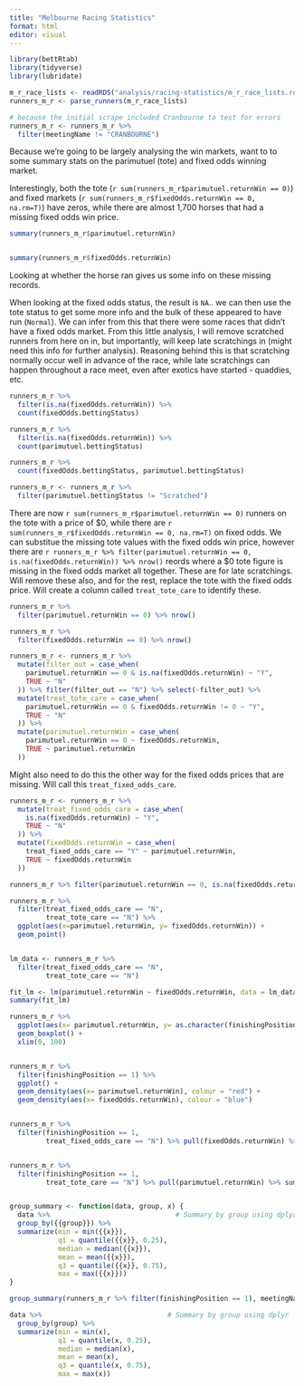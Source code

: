 ```yaml
---
title: "Melbourne Racing Statistics"
format: html
editor: visual
---
```



```r
library(bettRtab)
library(tidyverse)
library(lubridate)

m_r_race_lists <- readRDS("analysis/racing-statistics/m_r_race_lists.rds")
runners_m_r <- parse_runners(m_r_race_lists)

# because the initial scrape included Cranbourne to test for errors
runners_m_r <- runners_m_r %>% 
  filter(meetingName != "CRANBOURNE")
```


Because we're going to be largely analysing the win markets, want to to some summary stats on the parimutuel (tote) and fixed odds winning market.

Interestingly, both the tote (`r sum(runners_m_r$parimutuel.returnWin == 0)`) and fixed markets (`r sum(runners_m_r$fixedOdds.returnWin == 0, na.rm=T)`) have zeros, while there are almost 1,700 horses that had a missing fixed odds win price.

```r
summary(runners_m_r$parimutuel.returnWin)


summary(runners_m_r$fixedOdds.returnWin)
```


Looking at whether the horse ran gives us some info on these missing records.

When looking at the fixed odds status, the result is `NA`.. we can then use the tote status to get some more info and the bulk of these appeared to have run (`Normal`). We can infer from this that there were some races that didn't have a fixed odds market. From this little analysis, I will remove scratched runners from here on in, but importantly, will keep late scratchings in (might need this info for further analysis). Reasoning behind this is that scratching normally occur well in advance of the race, while late scratchings can happen throughout a race meet, even after exotics have started - quaddies, etc.

```r
runners_m_r %>% 
  filter(is.na(fixedOdds.returnWin)) %>% 
  count(fixedOdds.bettingStatus)

runners_m_r %>% 
  filter(is.na(fixedOdds.returnWin)) %>% 
  count(parimutuel.bettingStatus)

runners_m_r %>% 
  count(fixedOdds.bettingStatus, parimutuel.bettingStatus)
```


```r
runners_m_r <- runners_m_r %>% 
  filter(parimutuel.bettingStatus != "Scratched")
```


There are now `r sum(runners_m_r$parimutuel.returnWin == 0)` runners on the tote with a price of \$0, while there are `r sum(runners_m_r$fixedOdds.returnWin == 0, na.rm=T)` on fixed odds. We can substitue the missing tote values with the fixed odds win price, however there are `r runners_m_r %>% filter(parimutuel.returnWin == 0, is.na(fixedOdds.returnWin)) %>% nrow()` reords where a $0 tote figure is missing in the fixed odds market all together. These are for late scratchings. Will remove these also, and for the rest, replace the tote with the fixed odds price. Will create a column called `treat_tote_care` to identify these.

```r
runners_m_r %>% 
  filter(parimutuel.returnWin == 0) %>% nrow()

runners_m_r %>% 
  filter(fixedOdds.returnWin == 0) %>% nrow()
```


```r
runners_m_r <- runners_m_r %>% 
  mutate(filter_out = case_when(
    parimutuel.returnWin == 0 & is.na(fixedOdds.returnWin) ~ "Y",
    TRUE ~ "N"
  )) %>% filter(filter_out == "N") %>% select(-filter_out) %>% 
  mutate(treat_tote_care = case_when(
    parimutuel.returnWin == 0 & fixedOdds.returnWin != 0 ~ "Y",
    TRUE ~ "N"
  )) %>% 
  mutate(parimutuel.returnWin = case_when(
    parimutuel.returnWin == 0 ~ fixedOdds.returnWin,
    TRUE ~ parimutuel.returnWin
  ))

```

Might also need to do this the other way for the fixed odds prices that are missing. Will call this `treat_fixed_odds_care`.

```r
runners_m_r <- runners_m_r %>% 
  mutate(treat_fixed_odds_care = case_when(
    is.na(fixedOdds.returnWin) ~ "Y",
    TRUE ~ "N"
  )) %>% 
  mutate(fixedOdds.returnWin = case_when(
    treat_fixed_odds_care == "Y" ~ parimutuel.returnWin,
    TRUE ~ fixedOdds.returnWin
  ))

runners_m_r %>% filter(parimutuel.returnWin == 0, is.na(fixedOdds.returnWin)) %>% nrow()
```


```r
runners_m_r %>% 
  filter(treat_fixed_odds_care == "N",
         treat_tote_care == "N") %>% 
  ggplot(aes(x=parimutuel.returnWin, y= fixedOdds.returnWin)) +
  geom_point()


lm_data <- runners_m_r %>% 
  filter(treat_fixed_odds_care == "N",
         treat_tote_care == "N")

fit_lm <- lm(parimutuel.returnWin ~ fixedOdds.returnWin, data = lm_data)
summary(fit_lm)

```



```r
runners_m_r %>% 
  ggplot(aes(x= parimutuel.returnWin, y= as.character(finishingPosition))) +
  geom_boxplot() +
  xlim(0, 100)


runners_m_r %>% 
  filter(finishingPosition == 1) %>%
  ggplot() +
  geom_density(aes(x= parimutuel.returnWin), colour = "red") +
  geom_density(aes(x= fixedOdds.returnWin), colour = "blue")


runners_m_r %>% 
  filter(finishingPosition == 1,
         treat_fixed_odds_care == "N") %>% pull(fixedOdds.returnWin) %>% summary()


runners_m_r %>% 
  filter(finishingPosition == 1,
         treat_tote_care == "N") %>% pull(parimutuel.returnWin) %>% summary()


group_summary <- function(data, group, x) {
  data %>%                               # Summary by group using dplyr
  group_by({{group}}) %>% 
  summarize(min = min({{x}}),
            q1 = quantile({{x}}, 0.25),
            median = median({{x}}),
            mean = mean({{x}}),
            q3 = quantile({{x}}, 0.75),
            max = max({{x}}))
}

group_summary(runners_m_r %>% filter(finishingPosition == 1), meetingName, parimutuel.returnWin)

data %>%                               # Summary by group using dplyr
  group_by(group) %>% 
  summarize(min = min(x),
            q1 = quantile(x, 0.25),
            median = median(x),
            mean = mean(x),
            q3 = quantile(x, 0.75),
            max = max(x))




```







